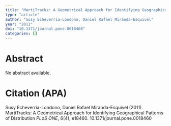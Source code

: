 ```yaml
---
title: "MartiTracks: A Geometrical Approach for Identifying Geographical Patterns of Distribution"
type: "article"
author: "Susy Echeverria-Londono, Daniel Rafael Miranda-Esquivel"
year: "2011"
doi: "10.1371/journal.pone.0018460"
categories: []
---
```


# Abstract
No abstract available.

# Citation (APA)
Susy Echeverria-Londono, Daniel Rafael Miranda-Esquivel (2011). MartiTracks: A Geometrical Approach for Identifying Geographical Patterns of Distribution *PLoS ONE*, 6(4), e18460. 10.1371/journal.pone.0018460

